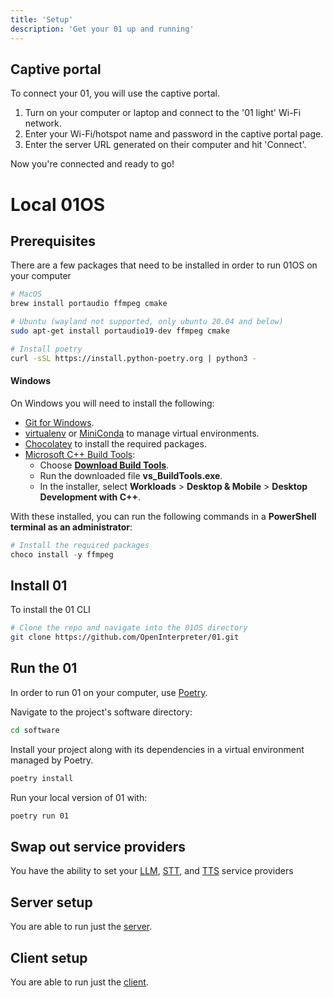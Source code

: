 ```yaml
---
title: 'Setup'
description: 'Get your 01 up and running'
---
```


## Captive portal

To connect your 01, you will use the captive portal.

1. Turn on your computer or laptop and connect to the '01 light' Wi-Fi network.
2. Enter your Wi-Fi/hotspot name and password in the captive portal page.
3. Enter the server URL generated on their computer and hit 'Connect'.

Now you're connected and ready to go!

# Local 01OS

## Prerequisites

There are a few packages that need to be installed in order to run 01OS on your computer

```bash
# MacOS
brew install portaudio ffmpeg cmake

# Ubuntu (wayland not supported, only ubuntu 20.04 and below)
sudo apt-get install portaudio19-dev ffmpeg cmake

# Install poetry
curl -sSL https://install.python-poetry.org | python3 -
```

#### Windows

On Windows you will need to install the following:

- [Git for Windows](https://git-scm.com/download/win).
- [virtualenv](https://virtualenv.pypa.io/en/latest/installation.html) or [MiniConda](https://docs.anaconda.com/free/miniconda/miniconda-install/) to manage virtual environments.
- [Chocolatey](https://chocolatey.org/install#individual) to install the required packages.
- [Microsoft C++ Build Tools](https://visualstudio.microsoft.com/visual-cpp-build-tools):
  - Choose [**Download Build Tools**](https://visualstudio.microsoft.com/visual-cpp-build-tools/).
  - Run the downloaded file **vs_BuildTools.exe**.
  - In the installer, select **Workloads** > **Desktop & Mobile** > **Desktop Development with C++**.

With these installed, you can run the following commands in a **PowerShell terminal as an administrator**:

```powershell
# Install the required packages
choco install -y ffmpeg
```

## Install 01

To install the 01 CLI

```bash
# Clone the repo and navigate into the 01OS directory
git clone https://github.com/OpenInterpreter/01.git
```

## Run the 01

In order to run 01 on your computer, use [Poetry](https://python-poetry.org/docs/#installing-with-the-official-installer).

Navigate to the project's software directory:

```bash
cd software
```

Install your project along with its dependencies in a virtual environment managed by Poetry.

```bash
poetry install
```

Run your local version of 01 with:

```bash
poetry run 01
```

## Swap out service providers

You have the ability to set your <a href="/services/language-model">LLM</a>, <a href="/services/speech-to-text">STT</a>, and <a href="/services/text-to-speech">TTS</a> service providers

## Server setup

You are able to run just the <a href="/server/setup">server</a>.

## Client setup

You are able to run just the <a href="/client/setup">client</a>.
